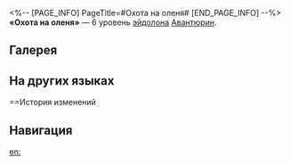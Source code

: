 <%-- [PAGE_INFO]
PageTitle=#Охота на оленя#
[END_PAGE_INFO] --%>
{{Эйдолон Инфобокс
|Название         = Охота на оленя
|Изображение      = Эйдолон Охота на оленя.png
|Персонаж         = Авантюрин
|Уровень          = 6
|Длительность     = 
|Описание         = Наносимый Авантюрином урон повышается на 50% за каждого имеющего щит союзника в отряде до макс. 150%.
|Свойство1        = 
|Масштабирование1 = 
}}
'''«Охота на оленя»''' — 6 уровень [[эйдолон]]а [[Авантюрин]].

==Галерея==
{{Галерея|position=left|captionalign=center
|Персонаж Авантюрин Эйдолон 6.png|Осколок Эйдолона
}}

==На других языках==
{{На других языках
|en   = Stag Hunt Game
|zhs  = 猎鹿游戏
|zht  = 獵鹿遊戲
|ja   = スタグハントゲーム
|ko   = 사슴 사냥 게임
|es   = Caza del ciervo
|fr   = Jeu de chasse
|ru   = Охота на оленя
|th   = Stag Hunt Game
|vi   = Trò Chơi Săn Hươu
|de   = Hirschjagd
|id   = Stag Hunt Game
|pt   = Caça ao Cervo
}}

==История изменений
{{История изменений|3.5}}

==Навигация==
{{Навык Навбокс|Авантюрин}}

[[en:]]
